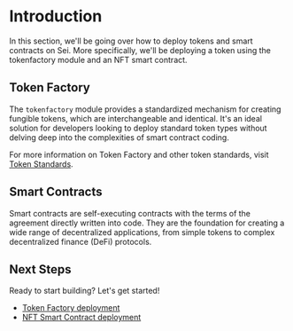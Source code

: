 # Introduction

In this section, we'll be going over how to deploy tokens and smart contracts on Sei. More specifically, we'll be deploying a token using the tokenfactory module and an NFT smart contract.

## Token Factory

The `tokenfactory` module provides a standardized mechanism for creating fungible tokens, which are interchangeable and identical. It's an ideal solution for developers looking to deploy standard token types without delving deep into the complexities of smart contract coding.

For more information on Token Factory and other token standards, visit [Token Standards](/token-standards).

## Smart Contracts

Smart contracts are self-executing contracts with the terms of the agreement directly written into code. They are the foundation for creating a wide range of decentralized applications, from simple tokens to complex decentralized finance (DeFi) protocols.

## Next Steps

Ready to start building? Let's get started!

- [Token Factory deployment](/deploying-tokens-and-smart-contracts/tokenfactory-tutorial)
- [NFT Smart Contract deployment](/deploying-tokens-and-smart-contracts/nft-contract-tutorial)
